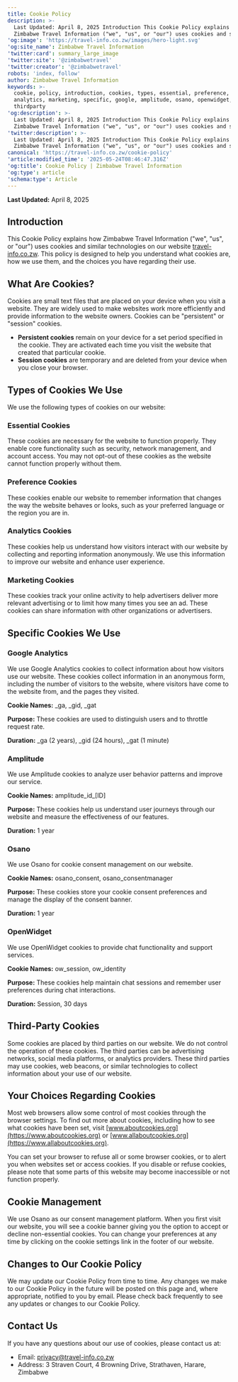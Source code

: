 ```yaml
---
title: Cookie Policy
description: >-
  Last Updated: April 8, 2025 Introduction This Cookie Policy explains how
  Zimbabwe Travel Information ("we", "us", or "our") uses cookies and similar...
'og:image': 'https://travel-info.co.zw/images/hero-light.svg'
'og:site_name': Zimbabwe Travel Information
'twitter:card': summary_large_image
'twitter:site': '@zimbabwetravel'
'twitter:creator': '@zimbabwetravel'
robots: 'index, follow'
author: Zimbabwe Travel Information
keywords: >-
  cookie, policy, introduction, cookies, types, essential, preference,
  analytics, marketing, specific, google, amplitude, osano, openwidget,
  thirdparty
'og:description': >-
  Last Updated: April 8, 2025 Introduction This Cookie Policy explains how
  Zimbabwe Travel Information ("we", "us", or "our") uses cookies and similar...
'twitter:description': >-
  Last Updated: April 8, 2025 Introduction This Cookie Policy explains how
  Zimbabwe Travel Information ("we", "us", or "our") uses cookies and similar...
canonical: 'https://travel-info.co.zw/cookie-policy'
'article:modified_time': '2025-05-24T08:46:47.316Z'
'og:title': Cookie Policy | Zimbabwe Travel Information
'og:type': article
'schema:type': Article
---
```

**Last Updated:** April 8, 2025

## Introduction

This Cookie Policy explains how Zimbabwe Travel Information ("we", "us", or "our") uses cookies and similar technologies on our website [travel-info.co.zw](https://travel-info.co.zw). This policy is designed to help you understand what cookies are, how we use them, and the choices you have regarding their use.

## What Are Cookies?

Cookies are small text files that are placed on your device when you visit a website. They are widely used to make websites work more efficiently and provide information to the website owners. Cookies can be "persistent" or "session" cookies.

- **Persistent cookies** remain on your device for a set period specified in the cookie. They are activated each time you visit the website that created that particular cookie.
- **Session cookies** are temporary and are deleted from your device when you close your browser.

## Types of Cookies We Use

We use the following types of cookies on our website:

### Essential Cookies

These cookies are necessary for the website to function properly. They enable core functionality such as security, network management, and account access. You may not opt-out of these cookies as the website cannot function properly without them.

### Preference Cookies

These cookies enable our website to remember information that changes the way the website behaves or looks, such as your preferred language or the region you are in.

### Analytics Cookies

These cookies help us understand how visitors interact with our website by collecting and reporting information anonymously. We use this information to improve our website and enhance user experience.

### Marketing Cookies

These cookies track your online activity to help advertisers deliver more relevant advertising or to limit how many times you see an ad. These cookies can share information with other organizations or advertisers.

## Specific Cookies We Use

### Google Analytics

We use Google Analytics cookies to collect information about how visitors use our website. These cookies collect information in an anonymous form, including the number of visitors to the website, where visitors have come to the website from, and the pages they visited.

**Cookie Names:** _ga, _gid, _gat

**Purpose:** These cookies are used to distinguish users and to throttle request rate.

**Duration:** _ga (2 years), _gid (24 hours), _gat (1 minute)

### Amplitude

We use Amplitude cookies to analyze user behavior patterns and improve our service.

**Cookie Names:** amplitude_id_[ID]

**Purpose:** These cookies help us understand user journeys through our website and measure the effectiveness of our features.

**Duration:** 1 year

### Osano

We use Osano for cookie consent management on our website.

**Cookie Names:** osano_consent, osano_consentmanager

**Purpose:** These cookies store your cookie consent preferences and manage the display of the consent banner.

**Duration:** 1 year

### OpenWidget

We use OpenWidget cookies to provide chat functionality and support services.

**Cookie Names:** ow_session, ow_identity

**Purpose:** These cookies help maintain chat sessions and remember user preferences during chat interactions.

**Duration:** Session, 30 days

## Third-Party Cookies

Some cookies are placed by third parties on our website. We do not control the operation of these cookies. The third parties can be advertising networks, social media platforms, or analytics providers. These third parties may use cookies, web beacons, or similar technologies to collect information about your use of our website.

## Your Choices Regarding Cookies

Most web browsers allow some control of most cookies through the browser settings. To find out more about cookies, including how to see what cookies have been set, visit [www.aboutcookies.org](https://www.aboutcookies.org) or [www.allaboutcookies.org](https://www.allaboutcookies.org).

You can set your browser to refuse all or some browser cookies, or to alert you when websites set or access cookies. If you disable or refuse cookies, please note that some parts of this website may become inaccessible or not function properly.

## Cookie Management

We use Osano as our consent management platform. When you first visit our website, you will see a cookie banner giving you the option to accept or decline non-essential cookies. You can change your preferences at any time by clicking on the cookie settings link in the footer of our website.

## Changes to Our Cookie Policy

We may update our Cookie Policy from time to time. Any changes we make to our Cookie Policy in the future will be posted on this page and, where appropriate, notified to you by email. Please check back frequently to see any updates or changes to our Cookie Policy.

## Contact Us

If you have any questions about our use of cookies, please contact us at:

- Email: [privacy@travel-info.co.zw](mailto:privacy@travel-info.co.zw)
- Address: 3 Straven Court, 4 Browning Drive, Strathaven, Harare, Zimbabwe
